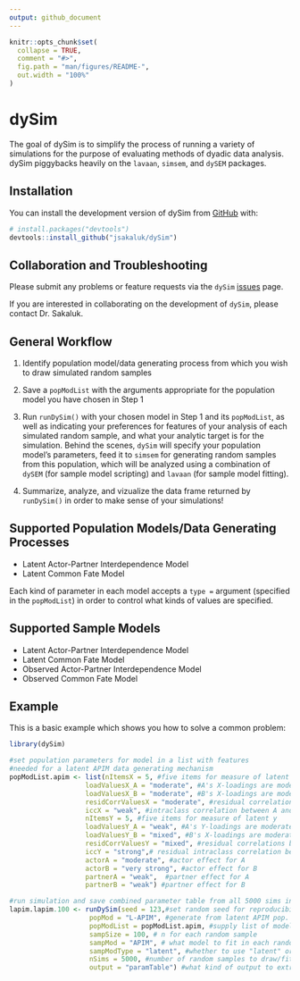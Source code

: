 ```yaml
---
output: github_document
---
```


<!-- README.md is generated from README.Rmd. Please edit that file -->

```r
knitr::opts_chunk$set(
  collapse = TRUE,
  comment = "#>",
  fig.path = "man/figures/README-",
  out.width = "100%"
)
```

# dySim

<!-- badges: start -->
<!-- badges: end -->

The goal of dySim is to simplify the process of running a variety of simulations for the purpose of evaluating methods of dyadic data analysis. dySim piggybacks heavily on the `lavaan`, `simsem`, and `dySEM` packages. 

## Installation

You can install the development version of dySim from [GitHub](https://github.com/) with:

``` r
# install.packages("devtools")
devtools::install_github("jsakaluk/dySim")
```

## Collaboration and Troubleshooting

Please submit any problems or feature requests via the `dySim` [issues](https://github.com/jsakaluk/dySim/issues) page.

If you are interested in collaborating on the development of `dySim`, please contact Dr. Sakaluk. 

## General Workflow

1. Identify population model/data generating process from which you wish to draw simulated random samples

2. Save a `popModList` with the arguments appropriate for the population model you have chosen in Step 1

3. Run `runDySim()` with your chosen model in Step 1 and its `popModList`, as well as indicating your preferences for features of your analysis of each simulated random sample, and what your analytic target is for the simulation. Behind the scenes, `dySim` will specify your population model's parameters, feed it to `simsem` for generating random samples from this population, which will be analyzed using a combination of `dySEM` (for sample model scripting) and `lavaan` (for sample model fitting). 

4. Summarize, analyze, and vizualize the data frame returned by `runDySim()` in order to make sense of your simulations!

## Supported Population Models/Data Generating Processes

- Latent Actor-Partner Interdependence Model
- Latent Common Fate Model

Each kind of parameter in each model accepts a `type = ` argument (specified in the `popModList`) in order to control what kinds of values are specified. 

## Supported Sample Models
- Latent Actor-Partner Interdependence Model
- Latent Common Fate Model
- Observed Actor-Partner Interdependence Model
- Observed Common Fate Model

## Example

This is a basic example which shows you how to solve a common problem:

```r
library(dySim)

#set population parameters for model in a list with features
#needed for a latent APIM data generating mechanism
popModList.apim <- list(nItemsX = 5, #five items for measure of latent x 
                   loadValuesX_A = "moderate", #A's X-loadings are moderate
                   loadValuesX_B = "moderate", #B's X-loadings are moderate
                   residCorrValuesX = "moderate", #residual correlations between A's and B'x X-indicators
                   iccX = "weak", #intraclass correlation between A and B's latent-Xs
                   nItemsY = 5, #five items for measure of latent y 
                   loadValuesY_A = "weak", #A's Y-loadings are moderate
                   loadValuesY_B = "mixed", #B's X-loadings are moderate
                   residCorrValuesY = "mixed", #residual correlations between A's and B'x X-indicators
                   iccY = "strong",# residual intraclass correlation between A and B's latent-Xs
                   actorA = "moderate", #actor effect for A 
                   actorB = "very strong", #actor effect for B
                   partnerA = "weak",  #partner effect for A
                   partnerB = "weak") #partner effect for B

#run simulation and save combined parameter table from all 5000 sims in a df
lapim.lapim.100 <- runDySim(seed = 123,#set random seed for reproducibility
                    popMod = "L-APIM", #generate from latent APIM pop. mod
                    popModList = popModList.apim, #supply list of model parameters
                    sampSize = 100, # n for each random sample
                    sampMod = "APIM", # what model to fit in each random sample
                    sampModType = "latent", #whether to use "latent" or "observed" version of model to fit in each random sample
                    nSims = 5000, #number of random samples to draw/fit model in
                    output = "paramTable") #what kind of output to extract from each sample's analysis
```

